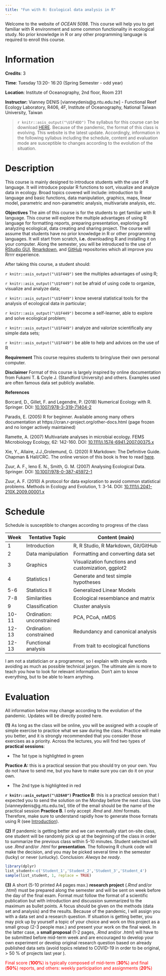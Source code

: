 ```yaml
---
title: "Fun with R: Ecological data analysis in R"
---
```


Welcome to the website of *OCEAN 5098*. This  course will help you to get familiar with R environment and some common functionality in ecological study. No prior knowledge in R or any other programming language is required to enroll this course. 

# Information

**Credits**: 3 

**Time**: Tuesday 13:20- 16:20 (Spring Semester - odd year)

**Location**: Institute of Oceanography, 2nd floor, Room 231 

**Instructor:** Vianney DENIS [vianneydenis@g.ntu.edu.tw] - Functional Reef Ecology Laboratory, R406, 4F, Institute of Oceanography, National Taiwan University, Taiwan

> `r knitr::asis_output("\U1F4DD")` The syllabus for this course can be download [HERE](.\documents\OCEAN5098_syllabus.pdf). Because of the pandemic, the  format of this class is evolving. This website is the latest update. Accordingly, information in the following syllabus including the schedule, content and evaluation mode are susceptible to changes according to the evolution of the situation.

# Description

This course is mainly designed to introduce students with the use of R language. It will introduce popular R functions to sort, visualize and analyze data in ecology. Broad topics covered will include: introduction to R language and basic functions, data manipulation, graphics, maps, linear model, parametric and non-parametric analysis,  multivariate analysis, etc. 

**Objectives** The aim of this course is for the students to get familiar with R language. This course will explore the multiple advantages of using R language for formatting reports,  preparing presentation, exploring and analyzing ecological, data creating and sharing project. The course will assume that students have no prior knowledge in R or other programming languages. It will start from scratch, **i.e.** downloading R and installing it on your computer. Along the semester, you will be introduced to the use of  [RStudio GUI](https://www.rstudio.com/), [Rmarkdown](https://rmarkdown.rstudio.com/), and [GitHub](https://github.com/) repositories which all improve you Rrrrr experience.


After taking this course, a student should: 

`r knitr::asis_output("\U1F449")` see the multiples advantages of using R; 

`r knitr::asis_output("\U1F449")` not be afraid of using code to organize, visualize and analyze data;

`r knitr::asis_output("\U1F449")` know several statistical tools for the analysis of ecological data in particular;

`r knitr::asis_output("\U1F449")` become a self-learner, able to explore and solve ecological problem;

`r knitr::asis_output("\U1F449")` analyze and valorize scientifically any simple data sets;

`r knitr::asis_output("\U1F449")` be able to help and advices on the use of R


**Requirement** This course requires students to bring/use their own personal computer.


**Disclaimer** Format of this course is largely inspired by online documentation from Fukami T. & Coyle J. (Standford University) and others. Examples used are often famous data set publicly available.

**References**

Borcard, D., Gillet, F. and Legendre, P. (2018) Numerical Ecology with R. Springer. DOI: [10.1007/978-3-319-71404-2](https://www.springer.com/gp/book/9783319714035)

Paradis, E. (2005) R for beginner. Available among many others documentation at https://cran.r-project.org/other-docs.html (page frozen and no longer actively maintained) 

Ramette, A. (2007) Multivariate analyses in microbial ecology. FEMS Microbiology Ecology, 62: 142-160. DOI: [10.1111/j.1574-6941.2007.00375.x](https://onlinelibrary.wiley.com/doi/full/10.1111/j.1574-6941.2007.00375.x)

Xie, Y., Allaire, J.J.,Grolemund, G. (2020) R Markdown: The Definitive Guide. Chapman & Hall/CRC. The online version of this book is free to read [here](https://bookdown.org/yihui/rmarkdown/). 

Zuur, A. F., Ieno E. N., Smith, G. M. (2007) Analysing Ecological Data. Springer.  DOI: [10.1007/978-0-387-45972-1](https://www.springer.com/gp/book/9780387459677)

Zuur, A. F. (2010) A protocol for data exploration to avoid common statistical problems. Methods in Ecology and Evolution, 1: 3-14. DOI: [10.1111/j.2041-210X.2009.00001.x](https://besjournals.onlinelibrary.wiley.com/doi/10.1111/j.2041-210X.2009.00001.x)


# Schedule


Schedule is  susceptible to changes according to progress of the class

|Week |Tentative Topic           |             Content (main)                         |
|-----|--------------------------|----------------------------------------------------|
|1    |Introduction              | R, R Studio, R Markdown, Git/GitHub                |
|2    |Data manipulation         | Formatting and converting data set                 |
|3    |Graphics                  | Visualization functions and customization, ggplot2 |
|4    |Statistics  I             | Generate and test simple hypotheses                |
|5-6  |Statistics  II            | Generalized Linear Models                          |
|7-8  |Similarities              | Ecological resemblance and matrix                  |
|9    |Classification            | Cluster analysis                                   |
|10-11|Ordination: unconstrained | PCA, PCoA, nMDS                                    |
|12-13|Ordination: constrained   | Redundancy and canonical analysis                  |
|12-13|Functional analysis       | From trait to ecological functions                 |


I am not a statistician or a programmer, so I explain with simple words avoiding as much as possible technical jargon. The ultimate aim is more to teach you how to look for relevant information. Don't aim to know everything, but to be able to learn anything.

# Evaluation

All information below may change according to the evolution of the pandemic. Updates will be directly posted here.


**(1)** As long as the class will be online, you will be assigned with a couple of simple exercise to practice what we saw during the class. Practice will make you better, and it is strongly recommended that you  consider those exercises as a priority. Across the lectures, you will find two types of **practical sessions**:

+ The 1st type is highlighted in green


<p class="comment">
**Practice A:** this is a practical session that you should try on your own. You do not have to send me, but you have to make sure you can do it on your own.
</p>


+ The 2nd type is highlighted in red


<p class="alert">
**`r knitr::asis_output("\U26A0")` Practice B:** this is a practical session that I expected you to send the solution on the Monday before the next class. Use [vianneydenis@g.ntu.edu.tw], title of the email should be the name of the practical session **Practice B**. I only accept *.Rmd* and *.html* formats. Therefore, make sure to understand rapidly how to generate those formats using R (see [Introduction](./introduction.html)).</p>


**(2)** If pandemic is getting better and we can eventually start on-site class, one student will be randomly pick up at the beginning of the class in order to summarize  the previous class within 5-10 minutes. Student selected will use *.Rmd* and/or *.html*  for **presentation**. The following R chunk code will make the decision, and you may be picked several time in the semester (lucky) or never (unlucky). Conclusion: *Always be ready*.

```r
library(dplyr)
list_student<-c('Student_1','Student_2','Student_3','Student_4')
sample(list_student, 1, replace = TRUE)
```


**(3)** A short (5-10 printed A4 pages max.) **research project** (*.Rmd* and/or *.html*) must be prepared along the semester and will be sent on week before the day of the final exam. Format must follow the format of a scientific publication but with introduction and discussion summarized to the maximum as bullet points. A focus should be given on the methods (data set and analysis) and the results. Because of the pandemic, I will assign you with a data set and a research question. If situation is getting better, you may pick up by yourself a topic of your choice and work on this project as a small group (2-3  people max.) and present your work on the final week. In the latter case, a **small proposal** (1-2 pages, *.Rmd* and/or *.html*) will have to be submitted before mid-term week and are encouraged to develop your own experiment or develop original research question based on already published data sets (avoid topics related to COVID-19 in order to be original, > 50 % of projects last year ). 

<p style="color:red">Final score (**100%**) is typically composed of mid-term  (**30%**) and final (**50%**) reports, and others: weekly participation and assignments (**20%**)</p>